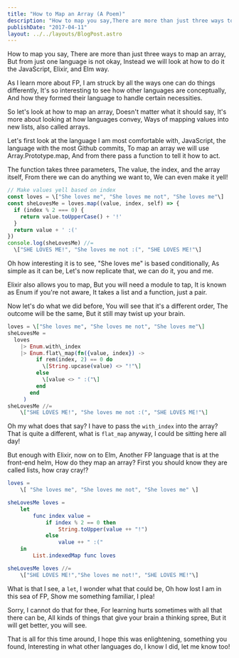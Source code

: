 ```yaml
---
title: "How to Map an Array (A Poem)"
description: "How to map you say,There are more than just three ways to map an array, But from just one language is not okay,Instead we will look at…"
publishDate: "2017-04-11"
layout: ../../layouts/BlogPost.astro
---
```


How to map you say,
There are more than just three ways to map an array, 
But from just one language is not okay,
Instead we will look at how to do it the JavaScript, Elixir, and Elm way.

As I learn more about FP,
I am struck by all the ways one can do things differently,
It's so interesting to see how other languages are conceptually,
And how they formed their language to handle certain necessities.

So let's look at how to map an array,
Doesn't matter what it should say,
It's more about looking at how languages convey,
Ways of mapping values into new lists, also called arrays.

Let's first look at the language I am most comfortable with,
JavaScript, the language with the most Github commits,
To map an array we will use Array.Prototype.map,
And from there pass a function to tell it how to act.

The function takes three parameters,
The value, the index, and the array itself,
From there we can do anything we want to,
We can even make it yell!

```javascript
// Make values yell based on index
const loves = \["She loves me", "She loves me not", "She loves me"\]
const sheLovesMe = loves.map((value, index, self) => {
  if (index % 2 === 0) {
    return value.toUpperCase() + '!'
  }
  return value + ' :('
})
console.log(sheLovesMe) //=
  \["SHE LOVES ME!", "She loves me not :(", "SHE LOVES ME!"\]
```

Oh how interesting it is to see,
"She loves me" is based conditionally,
As simple as it can be,
Let's now replicate that, we can do it, you and me.

Elixir also allows you to map,
But you will need a module to tap,
It is known as Enum if you're not aware,
It takes a list and a function, just a pair.

Now let's do what we did before,
You will see that it's a different order,
The outcome will be the same,
But it still may twist up your brain.

```elixir
loves = \["She loves me", "She loves me not", "She loves me"\]
sheLovesMe =
  loves
    |> Enum.with\_index
    |> Enum.flat\_map(fn({value, index}) ->
         if rem(index, 2) == 0 do
           \[String.upcase(value) <> "!"\]
         else
           \[value <> " :("\]
         end
       end
     )
sheLovesMe //=
    \["SHE LOVES ME!", "She loves me not :(", "SHE LOVES ME!"\]
```

Oh my what does that say?
I have to pass the `with_index` into the array?
That is quite a different, what is `flat_map` anyway,
I could be sitting here all day!

But enough with Elixir, now on to Elm,
Another FP language that is at the front-end helm,
How do they map an array?
First you should know they are called lists, how cray cray!?

```elm
loves =
    \[ "She loves me", "She loves me not", "She loves me" \]

sheLovesMe loves =
    let
        func index value =
            if index % 2 == 0 then
                String.toUpper(value ++ "!")
            else
                value ++ " :("
    in
        List.indexedMap func loves

sheLovesMe loves //=
    \["SHE LOVES ME!","She loves me not!", "SHE LOVES ME!"\]
```

What is that I see, a `let`,
I wonder what that could be,
Oh how lost I am in this sea of FP,
Show me something familiar, I plea!

Sorry, I cannot do that for thee,
For learning hurts sometimes with all that there can be,
All kinds of things that give your brain a thinking spree,
But it will get better, you will see.

That is all for this time around,
I hope this was enlightening, something you found,
Interesting in what other languages do,
I know I did, let me know too!
